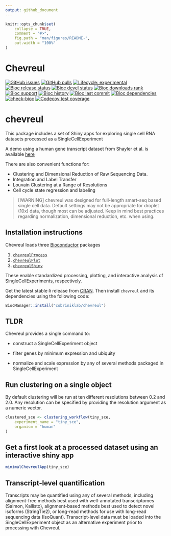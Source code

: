 ```yaml
---
output: github_document
---
```


<!-- README.md is generated from README.Rmd. Please edit that file -->

```r
knitr::opts_chunk$set(
    collapse = TRUE,
    comment = "#>",
    fig.path = "man/figures/README-",
    out.width = "100%"
)
```

# Chevreul

<!-- badges: start -->
[![GitHub issues](https://img.shields.io/github/issues/cobriniklab/chevreul)](https://github.com/cobriniklab/chevreul/issues)
[![GitHub pulls](https://img.shields.io/github/issues-pr/cobriniklab/chevreul)](https://github.com/cobriniklab/chevreul/pulls)
[![Lifecycle: experimental](https://img.shields.io/badge/lifecycle-experimental-orange.svg)](https://lifecycle.r-lib.org/articles/stages.html#experimental)
[![Bioc release status](http://www.bioconductor.org/shields/build/release/bioc/chevreul.svg)](https://bioconductor.org/checkResults/release/bioc-LATEST/chevreul)
[![Bioc devel status](http://www.bioconductor.org/shields/build/devel/bioc/chevreul.svg)](https://bioconductor.org/checkResults/devel/bioc-LATEST/chevreul)
[![Bioc downloads rank](https://bioconductor.org/shields/downloads/release/chevreul.svg)](http://bioconductor.org/packages/stats/bioc/chevreul/)
[![Bioc support](https://bioconductor.org/shields/posts/chevreul.svg)](https://support.bioconductor.org/tag/chevreul)
[![Bioc history](https://bioconductor.org/shields/years-in-bioc/chevreul.svg)](https://bioconductor.org/packages/release/bioc/html/chevreul.html#since)
[![Bioc last commit](https://bioconductor.org/shields/lastcommit/devel/bioc/chevreul.svg)](http://bioconductor.org/checkResults/devel/bioc-LATEST/chevreul/)
[![Bioc dependencies](https://bioconductor.org/shields/dependencies/release/chevreul.svg)](https://bioconductor.org/packages/release/bioc/html/chevreul.html#since)
[![check-bioc](https://github.com/cobriniklab/chevreul/actions/workflows/check-bioc.yml/badge.svg)](https://github.com/cobriniklab/chevreul/actions/workflows/check-bioc.yml)
[![Codecov test coverage](https://codecov.io/gh/cobriniklab/chevreul/graph/badge.svg)](https://app.codecov.io/gh/cobriniklab/chevreul)
<!-- badges: end -->

# chevreul

This package includes a set of Shiny apps for exploring single cell RNA datasets processed as a SingleCellExperiment

A demo using a human gene transcript dataset from Shayler et al. is available <a href="http://cobrinik-1.saban-chla.usc.edu:8080/app/objectApp" target="_blank" rel="noopener noreferrer">here</a>

There are also convenient functions for:

-   Clustering and Dimensional Reduction of Raw Sequencing Data.
-   Integration and Label Transfer
-   Louvain Clustering at a Range of Resolutions
-   Cell cycle state regression and labeling

> [!WARNING]
> chevreul was designed for full-length smart-seq based single cell data. Default settings may not be appropriate for droplet (10x) data, though most can be adjusted. Keep in mind best practices regarding normalization, dimensional reduction, etc. when using. 

## Installation instructions

Chevreul loads three [Bioconductor](http://bioconductor.org/) packages 

1. [`chevreulProcess`](https://github.com/cobriniklab/chevreulProcess)
2. [`chevreulPlot`](https://github.com/cobriniklab/chevreulPlot)
3. [`chevreulShiny`](https://github.com/cobriniklab/chevreulShiny)

These enable standardized processing, plotting, and interactive analysis of SingleCellExperiments, respectively.

Get the latest stable `R` release from [CRAN](http://cran.r-project.org/). Then install `chevreul` and its dependencies using the following code:

```r
BiocManager::install("cobriniklab/chevreul")
```

## TLDR

Chevreul provides a single command to:

-   construct a SingleCellExperiment object

-   filter genes by minimum expression and ubiquity

-   normalize and scale expression by any of several methods packaged in SingleCellExperiment

## Run clustering on a single object

By default clustering will be run at ten different resolutions between 0.2 and 2.0. Any resolution can be specified by providing the resolution argument as a numeric vector.

```r
clustered_sce <- clustering_workflow(tiny_sce,
    experiment_name = "tiny_sce",
    organism = "human"
)
```

## Get a first look at a processed dataset using an interactive shiny app

```r
minimalChevreulApp(tiny_sce)
```

## Transcript-level quantification

Transcripts may be quantified using any of several methods, including alignment-free methods best used with well-annotated transcriptomes (Salmon, Kallisto), alignment-based methods best used to detect novel isoforms (StringTie2), or long-read methods for use with long-read sequencing data (IsoQuant). Transcript-level data must be loaded into the SingleCellExperiment object as an alternative experiment prior to processing with Chevreul. 


